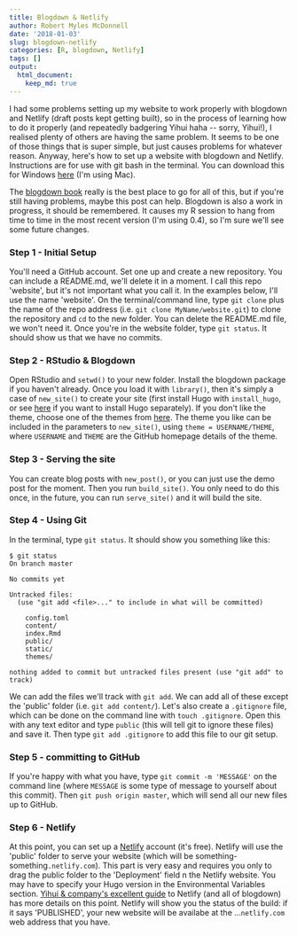 ```yaml
---
title: Blogdown & Netlify
author: Robert Myles McDonnell
date: '2018-01-03'
slug: blogdown-netlify
categories: [R, blogdown, Netlify]
tags: []
output: 
  html_document:
    keep_md: true
---
```


I had some problems setting up my website to work properly with blogdown and Netlify (draft posts kept getting built), so in the process of learning how to do it properly (and repeatedly badgering Yihui haha -- sorry, Yihui!), I realised plenty of others are having the same problem. It seems to be one of those things that is super simple, but just causes problems for whatever reason. Anyway, here's how to set up a website with blogdown and Netlify. Instructions are for use with git bash in the terminal. You can download this for Windows [here](https://git-scm.com/downloads) (I'm using Mac). 

The [blogdown book](https://bookdown.org/yihui/blogdown/) really is the best place to go for all of this, but if you're still having problems, maybe this post can help. Blogdown is also a work in progress, it should be remembered. It causes my R session to hang from time to time in the most recent version (I'm using 0.4), so I'm sure we'll see some future changes. 

### Step 1 - Initial Setup
You'll need a GitHub account. Set one up and create a new repository. You can include a README.md, we'll delete it in a moment. I call this repo 'website', but it's not important what you call it. In the examples below, I'll use the name 'website'. On the terminal/command line, type `git clone` plus the name of the repo address (i.e. `git clone MyName/website.git`) to clone the repository and `cd` to the new folder. 
You can delete the README.md file, we won't need it. Once you're in the website folder, type `git status`. It should show us that we have no commits.  

### Step 2 - RStudio & Blogdown
Open RStudio and `setwd()` to your new folder. Install the blogdown package if you haven't already. Once you load it with `library()`, then it's simply a case of `new_site()` to create your site (first install Hugo with `install_hugo`, or see [here](https://gohugo.io/getting-started/installing/) if you want to install Hugo separately). If you don't like the theme, choose one of the themes from [here](https://themes.gohugo.io/). The theme you like can be included in the parameters to `new_site()`, using `theme = USERNAME/THEME`, where `USERNAME` and `THEME` are the GitHub homepage details of the theme. 

### Step 3 - Serving the site
You can create blog posts with `new_post()`, or you can just use the demo post for the moment. Then you run `build_site()`. You only need to do this once, in the future, you can run `serve_site()` and it will build the site.

### Step 4 - Using Git
In the terminal, type `git status`. It should show you something like this:

```
$ git status
On branch master

No commits yet

Untracked files:
  (use "git add <file>..." to include in what will be committed)

	config.toml
	content/
	index.Rmd
	public/
	static/
	themes/

nothing added to commit but untracked files present (use "git add" to track)
```
We can add the files we'll track with `git add`. We can add all of these except the 'public' folder (i.e. `git add content/`). Let's also create a `.gitignore` file, which can be done on the command line with `touch .gitignore`. Open this with any text editor and type `public` (this will tell git to ignore these files) and save it. Then type `git add .gitignore` to add this file to our git setup. 

### Step 5 - committing to GitHub
If you're happy with what you have, type `git commit -m 'MESSAGE'` on the command line (where `MESSAGE` is some type of message to yourself about this commit). Then `git push origin master`, which will send all our new files up to GitHub.

### Step 6 - Netlify
At this point, you can set up a [Netlify](https://www.netlify.com/) account (it's free). Netlify will use the 'public' folder to serve your website (which will be something-something`.netlify.com`). This part is very easy and requires you only to drag the public folder to the 'Deployment' field n the Netlify website. You may have to specify your Hugo version in the Environmental Variables section. [Yihui & company's excellent guide](https://bookdown.org/yihui/blogdown/netlify.html) to Netlify (and all of blogdown) has more details on this point. Netlify will show you the status of the build: if it says 'PUBLISHED', your new website will be availabe at the ...`netlify.com` web address that you have.

